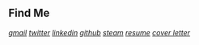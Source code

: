 ## Find Me
_[gmail](mailto:rohitc.ufl@gmail.com) [twitter](https://twitter.com/InfernapeXavier) [linkedin](https://linkedin.com/in/InfernapeXavier) [github](https://github.com/InfernapeXavier) [steam](https://steamcommunity.com/id/KidInX)_
_[resume](http://bit.ly/rohitcresume) [cover letter](http://bit.ly/rohitccover)_
